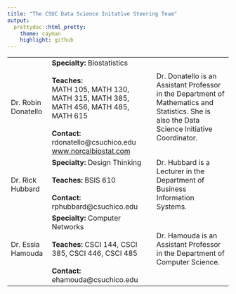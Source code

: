 ```yaml
---
title: "The CSUC Data Science Initative Steering Team"
output:
  prettydoc::html_pretty:
    theme: cayman
    highlight: github
---
```



<table>
<tbody>

<tr>
<td>Dr. Robin Donatello<img src="images/robin.jpg" alt="" /></td>
<td><strong>Specialty: </strong> Biostatistics <br> <br>
    <strong>Teaches: </strong><br>
        MATH 105, MATH 130, MATH 315, MATH 385, MATH 456, MATH 485, MATH 615 <br> <br>
    <strong>Contact: </strong> rdonatello@csuchico.edu <br>
    <a href="www.norcalbiostat.com">www.norcalbiostat.com</a> <br> </td>
<td>Dr. Donatello is an Assistant Professor in the Department of Mathematics and Statistics. She is also the Data Science Initiative Coordinator.</td>
</tr>

<tr>
<td>Dr. Rick Hubbard<img src="images/rick.jpg" alt="" /></td>
<td><strong>Specialty: </strong> Design Thinking <br> <br>
    <strong>Teaches: </strong>BSIS 610  <br><br>
    <strong>Contact: </strong> rphubbard@csuchico.edu <br> 
    </td>
<td> Dr. Hubbard is a Lecturer in the Department of Business Information Systems. 
</td>
</tr>

<tr>
<td>Dr. Essia Hamouda<img src="images/essia.jpg" alt="" /></td>
<td><strong>Specialty: </strong> Computer Networks <br> <br>
    <strong>Teaches: </strong>CSCI 144, CSCI 385, CSCI 446, CSCI 485 <br> <br>
    <strong>Contact: </strong> ehamouda@csuchico.edu 
</td>
<td> Dr. Hamouda is an Assistant Professor in the Department of Computer Science. 
</td>
</tr>

</tbody>
</table>
